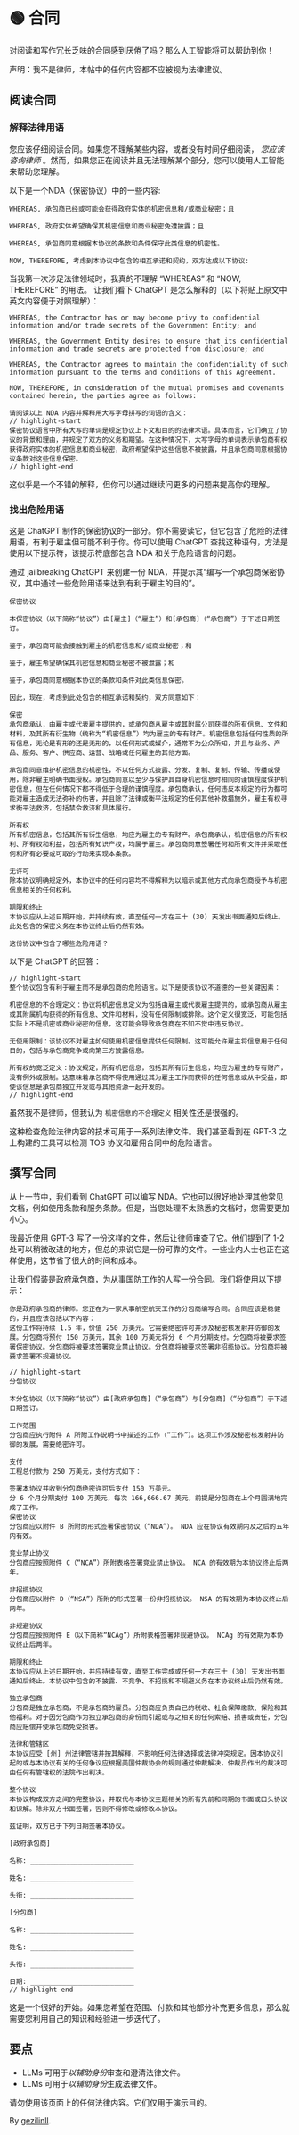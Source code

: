 
# 🟢 合同

对阅读和写作冗长乏味的合同感到厌倦了吗？那么人工智能将可以帮助到你！

<Warning>声明：我不是律师，本帖中的任何内容都不应被视为法律建议。</Warning>
## 阅读合同

### 解释法律用语

您应该仔细阅读合同。如果您不理解某些内容，或者没有时间仔细阅读， _您应该咨询律师_ 。然而，如果您正在阅读并且无法理解某个部分，您可以使用人工智能来帮助您理解。

以下是一个NDA（保密协议）中的一些内容:

```text
WHEREAS, 承包商已经或可能会获得政府实体的机密信息和/或商业秘密；且

WHEREAS, 政府实体希望确保其机密信息和商业秘密免遭披露；且

WHEREAS, 承包商同意根据本协议的条款和条件保守此类信息的机密性。

NOW, THEREFORE, 考虑到本协议中包含的相互承诺和契约，双方达成以下协议:
```

当我第一次涉足法律领域时，我真的不理解 “WHEREAS” 和 “NOW, THEREFORE” 的用法。 让我们看下 ChatGPT 是怎么解释的（以下将贴上原文中英文内容便于对照理解）：

```text
WHEREAS, the Contractor has or may become privy to confidential information and/or trade secrets of the Government Entity; and

WHEREAS, the Government Entity desires to ensure that its confidential information and trade secrets are protected from disclosure; and

WHEREAS, the Contractor agrees to maintain the confidentiality of such information pursuant to the terms and conditions of this Agreement.

NOW, THEREFORE, in consideration of the mutual promises and covenants contained herein, the parties agree as follows:

请阅读以上 NDA 内容并解释用大写字母拼写的词语的含义：
// highlight-start
保密协议语言中所有大写的单词是规定协议上下文和目的的法律术语。具体而言，它们确立了协议的背景和理由，并规定了双方的义务和期望。在这种情况下，大写字母的单词表示承包商有权获得政府实体的机密信息和商业秘密，政府希望保护这些信息不被披露，并且承包商同意根据协议条款对这些信息保密。
// highlight-end
```

这似乎是一个不错的解释，但你可以通过继续问更多的问题来提高你的理解。

### 找出危险用语

这是 ChatGPT 制作的保密协议的一部分。你不需要读它，但它包含了危险的法律用语，有利于雇主但可能不利于你。你可以使用 ChatGPT 查找这种语句，方法是使用以下提示符，该提示符底部包含 NDA 和关于危险语言的问题。

<Note>
  通过 jailbreaking ChatGPT 来创建一份
  NDA，并提示其“编写一个承包商保密协议，其中通过一些危险用语来达到有利于雇主的目的”。
</Note>

```text
保密协议

本保密协议（以下简称“协议”）由[雇主]（“雇主”）和[承包商]（“承包商”）于下述日期签订。

鉴于，承包商可能会接触到雇主的机密信息和/或商业秘密；和

鉴于，雇主希望确保其机密信息和商业秘密不被泄露；和

鉴于，承包商同意根据本协议的条款和条件对此类信息保密。

因此，现在，考虑到此处包含的相互承诺和契约，双方同意如下：

保密
承包商承认，由雇主或代表雇主提供的，或承包商从雇主或其附属公司获得的所有信息、文件和材料，及其所有衍生物（统称为“机密信息”）均为雇主的专有财产。机密信息包括任何性质的所有信息，无论是有形的还是无形的，以任何形式或媒介，通常不为公众所知，并且与业务、产品、服务、客户、供应商、运营、战略或任何雇主的其他方面。

承包商同意维护机密信息的机密性，不以任何方式披露、分发、复制、复制、传输、传播或使用，除非雇主明确书面授权。承包商同意以至少与保护其自身机密信息时相同的谨慎程度保护机密信息，但在任何情况下都不得低于合理的谨慎程度。承包商承认，任何违反本规定的行为都可能对雇主造成无法弥补的伤害，并且除了法律或衡平法规定的任何其他补救措施外，雇主有权寻求衡平法救济，包括禁令救济和具体履行。

所有权
所有机密信息，包括其所有衍生信息，均应为雇主的专有财产。承包商承认，机密信息的所有权利、所有权和利益，包括所有知识产权，均属于雇主。承包商同意签署任何和所有文件并采取任何和所有必要或可取的行动来实现本条款。

无许可
除本协议明确规定外，本协议中的任何内容均不得解释为以暗示或其他方式向承包商授予与机密信息相关的任何权利。

期限和终止
本协议应从上述日期开始，并持续有效，直至任何一方在三十 (30) 天发出书面通知后终止。此处包含的保密义务在本协议终止后仍然有效。

这份协议中包含了哪些危险用语？
```

以下是 ChatGPT 的回答：

```text
// highlight-start
整个协议包含有利于雇主而不是承包商的危险语言。以下是使该协议不道德的一些关键因素：

机密信息的不合理定义：协议将机密信息定义为包括由雇主或代表雇主提供的，或承包商从雇主或其附属机构获得的所有信息、文件和材料，没有任何限制或排除。这个定义很宽泛，可能包括实际上不是机密或商业秘密的信息，这可能会导致承包商在不知不觉中违反协议。

无使用限制：该协议不对雇主如何使用机密信息提供任何限制。这可能允许雇主将信息用于任何目的，包括与承包商竞争或向第三方披露信息。

所有权的宽泛定义：协议规定，所有机密信息，包括其所有衍生信息，均应为雇主的专有财产，没有例外或限制。这意味着承包商不得使用通过其为雇主工作而获得的任何信息或从中受益，即使该信息是承包商独立开发或与其他资源一起开发的。
// highlight-end
```

虽然我不是律师，但我认为 `机密信息的不合理定义` 相关性还是很强的。

这种检查危险法律内容的技术可用于一系列法律文件。我们甚至看到在 GPT-3 之上构建的工具可以检测 TOS 协议和雇佣合同中的危险语言。

## 撰写合同

从上一节中，我们看到 ChatGPT 可以编写 NDA。它也可以很好地处理其他常见文档，例如使用条款和服务条款。但是，当您处理不太熟悉的文档时，您需要更加小心。

我最近使用 GPT-3 写了一份这样的文件，然后让律师审查了它。他们提到了 1-2 处可以稍微改进的地方，但总的来说它是一份可靠的文件。一些业内人士也正在这样使用，这节省了很大的时间和成本。

让我们假装是政府承包商，为从事国防工作的人写一份合同。我们将使用以下提示：

```text
你是政府承包商的律师。您正在为一家从事航空航天工作的分包商编写合同。合同应该是稳健的，并且应该包括以下内容：
这份工作将持续 1.5 年，价值 250 万美元。它需要绝密许可并涉及秘密核发射井防御的发展。分包商将预付 150 万美元，其余 100 万美元将分 6 个月分期支付。分包商将被要求签署保密协议。分包商将被要求签署竞业禁止协议。分包商将被要求签署非招揽协议。分包商将被要求签署不规避协议。

// highlight-start
分包协议

本分包协议（以下简称“协议”）由[政府承包商]（“承包商”）与[分包商]（“分包商”）于下述日期签订。

工作范围
分包商应执行附件 A 所附工作说明书中描述的工作（“工作”）。这项工作涉及秘密核发射井防御的发展，需要绝密许可。

支付
工程总付款为 250 万美元，支付方式如下：

签署本协议并收到分包商绝密许可后支付 150 万美元。
分 6 个月分期支付 100 万美元，每次 166,666.67 美元，前提是分包商在上个月圆满地完成了工作。
保密协议
分包商应以附件 B 所附的形式签署保密协议（“NDA”）。 NDA 应在协议有效期内及之后的五年内有效。

竞业禁止协议
分包商应按照附件 C（“NCA”）所附表格签署竞业禁止协议。 NCA 的有效期为本协议终止后两年。

非招揽协议
分包商应以附件 D（“NSA”）所附的形式签署一份非招揽协议。 NSA 的有效期为本协议终止后两年。

非规避协议
分包商应按照附件 E（以下简称“NCAg”）所附表格签署非规避协议。 NCAg 的有效期为本协议终止后两年。

期限和终止
本协议应从上述日期开始，并应持续有效，直至工作完成或任何一方在三十 (30) 天发出书面通知后终止。本协议中包含的不披露、不竞争、不招揽和不规避义务在本协议终止后仍然有效。

独立承包商
分包商是独立承包商，不是承包商的雇员。分包商应负责自己的税收、社会保障缴款、保险和其他福利。对于因分包商作为独立承包商的身份而引起或与之相关的任何索赔、损害或责任，分包商应赔偿并使承包商免受损害。

法律和管辖区
本协议应受 [州] 州法律管辖并按其解释，不影响任何法律选择或法律冲突规定。因本协议引起的或与本协议有关的任何争议应根据美国仲裁协会的规则通过仲裁解决，仲裁员作出的裁决可由任何有管辖权的法院作出判决。

整个协议
本协议构成双方之间的完整协议，并取代与本协议主题相关的所有先前和同期的书面或口头协议和谅解。除非双方书面签署，否则不得修改或修改本协议。

兹证明，双方已于下列日期签署本协议。

[政府承包商]

名称: __________________________

姓名: __________________________

头衔: __________________________

[分包商]

名称: __________________________

姓名: __________________________

头衔: __________________________

日期: __________________________
// highlight-end
```

这是一个很好的开始。如果您希望在范围、付款和其他部分补充更多信息，那么就需要您利用自己的知识和经验进一步迭代了。

## 要点

- LLMs 可用于*以辅助身份*审查和澄清法律文件。
- LLMs 可用于*以辅助身份*生成法律文件。

<Danger>请勿使用该页面上的任何法律内容。它们仅用于演示目的。</Danger>

By [gezilinll](https://github.com/gezilinll).
